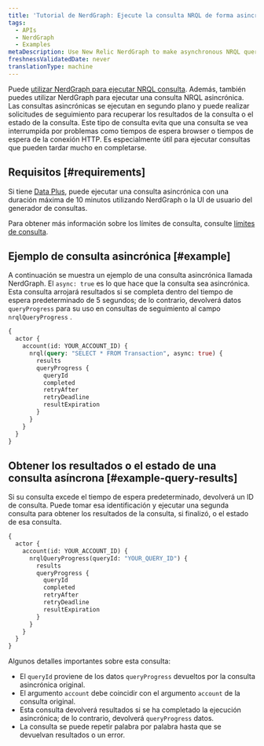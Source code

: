 ```yaml
---
title: 'Tutorial de NerdGraph: Ejecute la consulta NRQL de forma asincrónica'
tags:
  - APIs
  - NerdGraph
  - Examples
metaDescription: Use New Relic NerdGraph to make asynchronous NRQL queries that have longer query duration limits.
freshnessValidatedDate: never
translationType: machine
---
```


Puede [utilizar NerdGraph para ejecutar NRQL consulta](/docs/apis/nerdgraph/examples/nerdgraph-nrql-tutorial). Además, también puedes utilizar NerdGraph para ejecutar una consulta NRQL asincrónica. Las consultas asincrónicas se ejecutan en segundo plano y puede realizar solicitudes de seguimiento para recuperar los resultados de la consulta o el estado de la consulta. Este tipo de consulta evita que una consulta se vea interrumpida por problemas como tiempos de espera browser o tiempos de espera de la conexión HTTP. Es especialmente útil para ejecutar consultas que pueden tardar mucho en completarse.

## Requisitos [#requirements]

Si tiene [Data Plus](/docs/accounts/accounts-billing/new-relic-one-pricing-billing/data-ingest-billing#data-plus), puede ejecutar una consulta asincrónica con una duración máxima de 10 minutos utilizando NerdGraph o la UI de usuario del generador de consultas.

Para obtener más información sobre los límites de consulta, consulte [límites de consulta](/docs/query-your-data/nrql-new-relic-query-language/get-started/rate-limits-nrql-queries/#query-duration).

## Ejemplo de consulta asincrónica [#example]

A continuación se muestra un ejemplo de una consulta asincrónica llamada NerdGraph. El `async: true` es lo que hace que la consulta sea asincrónica. Esta consulta arrojará resultados si se completa dentro del tiempo de espera predeterminado de 5 segundos; de lo contrario, devolverá datos `queryProgress` para su uso en consultas de seguimiento al campo `nrqlQueryProgress` .

```graphql
{
  actor {
    account(id: YOUR_ACCOUNT_ID) {
      nrql(query: "SELECT * FROM Transaction", async: true) {
        results
        queryProgress {
          queryId
          completed
          retryAfter
          retryDeadline
          resultExpiration
        }
      }
    }
  }
}
```

## Obtener los resultados o el estado de una consulta asíncrona [#example-query-results]

Si su consulta excede el tiempo de espera predeterminado, devolverá un ID de consulta. Puede tomar esa identificación y ejecutar una segunda consulta para obtener los resultados de la consulta, si finalizó, o el estado de esa consulta.

```graphql
{
  actor {
    account(id: YOUR_ACCOUNT_ID) {
      nrqlQueryProgress(queryId: "YOUR_QUERY_ID") {
        results
        queryProgress {
          queryId
          completed
          retryAfter
          retryDeadline
          resultExpiration
        }
      }
    }
  }
}
```

Algunos detalles importantes sobre esta consulta:

* El `queryId` proviene de los datos `queryProgress` devueltos por la consulta asincrónica original.
* El argumento `account` debe coincidir con el argumento `account` de la consulta original.
* Esta consulta devolverá resultados si se ha completado la ejecución asincrónica; de lo contrario, devolverá `queryProgress` datos.
* La consulta se puede repetir palabra por palabra hasta que se devuelvan resultados o un error.